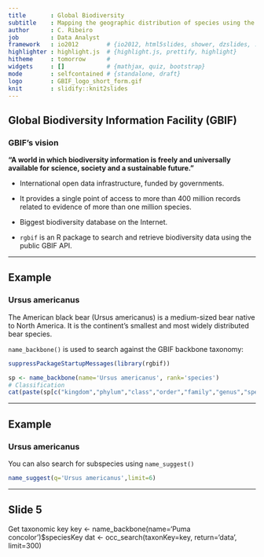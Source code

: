 ```yaml
---
title       : Global Biodiversity 
subtitle    : Mapping the geographic distribution of species using the GBIF API
author      : C. Ribeiro
job         : Data Analyst
framework   : io2012        # {io2012, html5slides, shower, dzslides, ...}
highlighter : highlight.js  # {highlight.js, prettify, highlight}
hitheme     : tomorrow      # 
widgets     : []            # {mathjax, quiz, bootstrap}
mode        : selfcontained # {standalone, draft}
logo        : GBIF_logo_short_form.gif
knit        : slidify::knit2slides
---
```


## Global Biodiversity Information Facility (GBIF)

### GBIF's vision

**"A world in which biodiversity information is freely and universally available for science, society and a sustainable future."**

+ International open data infrastructure, funded by governments.

+ It provides a single point of access to more than 400 million records related to evidence of more than one million species.

+ Biggest biodiversity database on the Internet.

+ `rgbif` is an R package to search and retrieve biodiversity data using the public GBIF API.

---

## Example

### Ursus americanus

The American black bear (Ursus americanus) is a medium-sized bear native to North America. It is the continent's smallest and most widely distributed bear species.

`name_backbone()` is used to search against the GBIF backbone taxonomy:

```r
suppressPackageStartupMessages(library(rgbif))

sp <- name_backbone(name='Ursus americanus', rank='species')
# Classification
cat(paste(sp[c("kingdom","phylum","class","order","family","genus","species")]),sep=",")

```

---

## Example

### Ursus americanus

You can also search for subspecies using `name_suggest()`
```r
name_suggest(q='Ursus americanus',limit=6)
```

---

## Slide 5

Get taxonomic key
key <- name_backbone(name='Puma concolor')$speciesKey
dat <- occ_search(taxonKey=key, return='data', limit=300)




